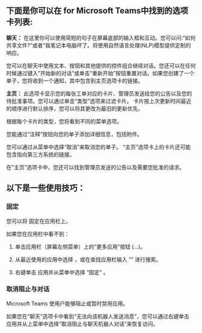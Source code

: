 
## 下面是你可以在<BotName /> for Microsoft Teams中找到的选项卡列表:

**聊天：** 在这里你可以使用简短的句子在屏幕底部的输入框和<BotName />互动。您可以问:“如何共享文件?”或者“我笔记本电脑坏了。<BotName />将使用自然语言处理(NLP)模型提供定制的响应。

您可以在聊天中使用文本、按钮和其他<BotName />提供的控件组合继续对话。您还可以在任何时候通过键入”开始新的对话”或单击“重新开始”按钮重置对话。如果您创建了一个单子，您将收到一个通知，其中包含到主页选项卡的链接。

**主页：** 此选项卡显示您的每张工单对应的卡片、管理员发送给您的公告以及您的待批准事项。您可以通过单击“类型”选项来过滤卡片。 卡片按上次更新时间最近的顺序进行默认排序，您可以将其更改为最旧的更新优先。

根据每个卡片的类型，您将看到不同的菜单选项。

您能通过“注释”按钮向您的单子添加详细信息，包括附件。

您可以通过从菜单中选择“取消”来取消您的单子。 “主页”选项卡上的卡片还可能包含指向第三方系统的链接。

在“主页”选项卡中，您还可以找到管理员发送的公告以及需要您批准的请求。

## 以下是一些<BotName />使用技巧：

### 固定<BotName />

您可以将<BotName /> 固定在应用栏上。

如果您在应用栏中看不到<BotName />：

1. 单击应用栏（屏幕左侧菜单）上的“更多应用”按钮 (...)。

2. 从最近使用的应用中选择 <BotName />，或在查找应用栏输入 “<BotName />” 进行搜索。

3. 右键单击 <BotName /> 应用并从菜单中选择 “固定” 。

### 取消阻止与<BotName />对话

Microsoft Teams 使用户能够阻止或暂时禁用应用。

如果您在“聊天”选项卡中看到“无法向该机器人发送消息”，您可以通过右键单击 <BotName /> 应用并从上菜单中选择“取消阻止与聊天机器人对话”来恢复访问。
